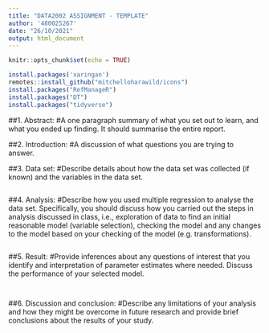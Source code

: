 ```yaml
---
title: "DATA2002 ASSIGNMENT - TEMPLATE"
author: '480025267'
date: "26/10/2021"
output: html_document
---
```


```r
knitr::opts_chunk$set(echo = TRUE)
```

```r
install.packages('xaringan')
remotes::install_github("mitchelloharawild/icons")
install.packages("RefManageR")
install.packages("DT")
install.packages("tidyverse")
```
##1. Abstract: 
#A one paragraph summary of what you set out to learn, and what you ended up finding. It should summarise the entire report.


##2. Introduction:
#A discussion of what questions you are trying to answer.


##3. Data set:
#Describe details about how the data set was collected (if known) and the variables in the data set.
```r

```



##4. Analysis:
#Describe how you used multiple regression to analyse the data set. Specifically, you should discuss how you carried out the steps in analysis discussed in class, i.e., exploration of data to find an initial reasonable model (variable selection), checking the model and any changes to the model based on your checking of the model (e.g. transformations).
```r

```



##5. Result:
#Provide inferences about any questions of interest that you identify and interpretation of parameter estimates where needed. Discuss the performance of your selected model.
```r

```


```r

```



##6. Discussion and conclusion:
#Describe any limitations of your analysis and how they might be overcome in future research and provide brief conclusions about the results of your study.



